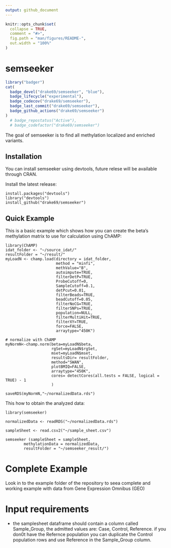 ```yaml
---
output: github_document
---
```


<!-- README.md is generated from README.Rmd. Please edit that file -->

```r
knitr::opts_chunk$set(
  collapse = TRUE,
  comment = "#>",
  fig.path = "man/figures/README-",
  out.width = "100%"
)
```

# semseeker

<!-- badges: start -->

```r
library("badger")
cat(
  badge_devel("drake69/semseeker", "blue"),
  badge_lifecycle("experimental"),
  badge_codecov("drake69/semseeker"),
  badge_last_commit("drake69/semseeker"),
  badge_github_actions("drake69/semseeker")
)
  # badge_repostatus("Active"),
  # badge_codefactor("drake69/semseeker")
```

<!-- [![R-CMD-check](https://github.com/drake69/semseeker/workflows/R-CMD-check/badge.svg)](https://github.com/drake69/semseeker/actions) -->
<!-- [![Codecov test coverage](https://codecov.io/gh/drake69/semseeker/branch/main/graph/badge.svg)](https://app.codecov.io/gh/drake69/semseeker?branch=main) -->
<!-- badges: end -->

The goal of semseeker is to find all methylation localized and enriched variants.

## Installation

You can install semseeker using devtools, future relese will be
available through CRAN.

Install the latest release:

    install.packages("devtools")
    library("devtools")
    install_github("drake69/semseeker")

## Quick Example

This is a basic example which shows how you can create the beta’s
methylation matrix to use for calculation using ChAMP:


    library(ChAMP)
    idat_folder <- "~/source_idat/"
    resultFolder = "~/result/"
    myLoadN <- champ.load(directory = idat_folder,
                          method = "minfi",
                          methValue="B",
                          autoimpute=TRUE,
                          filterDetP=TRUE,
                          ProbeCutoff=0,
                          SampleCutoff=0.1,
                          detPcut=0.01,
                          filterBeads=TRUE,
                          beadCutoff=0.05,
                          filterNoCG=TRUE,
                          filterSNPs=TRUE,
                          population=NULL,
                          filterMultiHit=TRUE,
                          filterXY=TRUE,
                          force=FALSE,
                          arraytype="450K")

    # normalize with ChAMP
    myNormN<-champ.norm(beta=myLoadN$beta,
                        rgSet=myLoadN$rgSet,
                        mset=myLoadN$mset,
                        resultsDir= resultFolder,
                        method="SWAN",
                        plotBMIQ=FALSE,
                        arraytype="450K",
                        cores= detectCores(all.tests = FALSE, logical = TRUE) - 1
                        )

    saveRDS(myNormN,"~/normalizedData.rds")

This how to obtain the analyzed data:

    library(semseeker)

    normalizedData <- readRDS("~/normalizedData.rds")

    sampleSheet <- read.csv2("~/sample_sheet.csv")

    semseeker (sampleSheet = sampleSheet, 
            methylationData = normalizedData,
            resultFolder = "~/semseeker_result/")

# Complete Example

Look in to the example folder of the repository to seea complete and working example with data from Gene Expression Omnibus (GEO)

# Input requirements
- the samplesheet dataframe should contain a column called Sample_Group, the admitted values are: Case, Control, Reference. if you don0t have the Refernce population you can duplicate the Control population rows and use Reference in the Sample_Group column.
